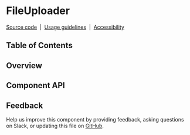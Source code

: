 
<Meta isTemplate />

# FileUploader

[Source code](https://github.com/carbon-design-system/carbon/tree/main/packages/react/src/components/FileUploader)
&nbsp;|&nbsp;
[Usage guidelines](https://www.carbondesignsystem.com/components/file-uploader/usage)
&nbsp;|&nbsp;
[Accessibility](https://www.carbondesignsystem.com/components/file-uploader/accessibility)

## Table of Contents

## Overview

## Component API

<ArgTypes />

## Feedback

Help us improve this component by providing feedback, asking questions on Slack,
or updating this file on
[GitHub](https://github.com/carbon-design-system/carbon/edit/main/packages/react/src/components/FileUploader/FileUploader.mdx).
